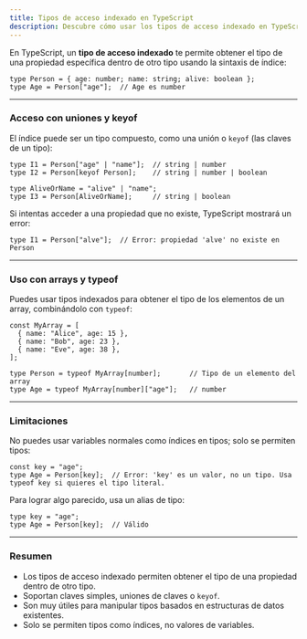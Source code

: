 ```yaml
---
title: Tipos de acceso indexado en TypeScript
description: Descubre cómo usar los tipos de acceso indexado en TypeScript para extraer el tipo de una propiedad dentro de otro tipo, combinando con uniones y keyof.
---
```


En TypeScript, un **tipo de acceso indexado** te permite obtener el tipo de una propiedad específica dentro de otro tipo usando la sintaxis de índice:

```go:ts
type Person = { age: number; name: string; alive: boolean };
type Age = Person["age"];  // Age es number
```

---

### Acceso con uniones y keyof

El índice puede ser un tipo compuesto, como una unión o `keyof` (las claves de un tipo):

```go:ts
type I1 = Person["age" | "name"];  // string | number
type I2 = Person[keyof Person];    // string | number | boolean

type AliveOrName = "alive" | "name";
type I3 = Person[AliveOrName];     // string | boolean
```

Si intentas acceder a una propiedad que no existe, TypeScript mostrará un error:

```go:ts
type I1 = Person["alve"];  // Error: propiedad 'alve' no existe en Person
```

---

### Uso con arrays y typeof

Puedes usar tipos indexados para obtener el tipo de los elementos de un array, combinándolo con `typeof`:

```go:ts
const MyArray = [
  { name: "Alice", age: 15 },
  { name: "Bob", age: 23 },
  { name: "Eve", age: 38 },
];

type Person = typeof MyArray[number];       // Tipo de un elemento del array
type Age = typeof MyArray[number]["age"];   // number
```

---

### Limitaciones

No puedes usar variables normales como índices en tipos; solo se permiten tipos:

```go:ts
const key = "age";
type Age = Person[key];  // Error: 'key' es un valor, no un tipo. Usa typeof key si quieres el tipo literal.
```

Para lograr algo parecido, usa un alias de tipo:

```go:ts
type key = "age";
type Age = Person[key];  // Válido
```

---

### Resumen

* Los tipos de acceso indexado permiten obtener el tipo de una propiedad dentro de otro tipo.
* Soportan claves simples, uniones de claves o `keyof`.
* Son muy útiles para manipular tipos basados en estructuras de datos existentes.
* Solo se permiten tipos como índices, no valores de variables.

